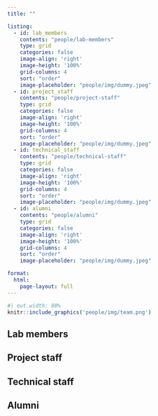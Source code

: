 ```yaml
---
title: ""

listing:
  - id: lab_members
    contents: "people/lab-members"
    type: grid
    categories: false
    image-align: 'right'
    image-height: '100%'
    grid-columns: 4
    sort: "order"
    image-placeholder: "people/img/dummy.jpeg"
  - id: project_staff
    contents: "people/project-staff"
    type: grid
    categories: false
    image-align: 'right'
    image-height: '100%'
    grid-columns: 4
    sort: "order"
    image-placeholder: "people/img/dummy.jpeg"
  - id: technical_staff
    contents: "people/technical-staff"
    type: grid
    categories: false
    image-align: 'right'
    image-height: '100%'
    grid-columns: 4
    sort: "order"
    image-placeholder: "people/img/dummy.jpeg"
  - id: alumni
    contents: "people/alumni"
    type: grid
    categories: false
    image-align: 'right'
    image-height: '100%'
    grid-columns: 4
    sort: "order"
    image-placeholder: "people/img/dummy.jpeg"

format:
  html:
    page-layout: full
---
```


```r
#| out.width: 80%
knitr::include_graphics('people/img/team.png')
```

## Lab members

::: {#lab_members}
:::

## Project staff

::: {#project_staff}
:::

## Technical staff

::: {#technical_staff}
:::

## Alumni

::: {#alumni}
:::
